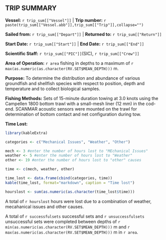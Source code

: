 ## TRIP SUMMARY

**Vessel:** `r trip_sum[["Vessel"]]` |
**Trip number:** `r paste(trip_sum[["Vessel.abb"]],trip_sum[["Trip"]],collapse="")`
<!-- update your locations and dates here
-->

**Sailed from:** `r trip_sum[["Depart"]]`  |
**Returned to:** `r trip_sum[["Return"]]`

**Start Date:** `r trip_sum[["Start"]]` |
**End Date:** `r trip_sum[["End"]]`

**Scientific Staff:** `r trip_sum[["PIC"]]`(SIC), `r trip_sum[["Crew"]]`

**Area of Operation:** `r area` fishing in depths to a maximum of `r max(as.numeric(as.character(RV.SET$MEAN_DEPTH)))` m.

**Purpose:** To determine the distribution and abundance of various groundfish and shellfish species with respect to position, depth and temperature and to collect biological samples.

**Fishing Methods:** Sets of 15-minute duration towing at 3.0 knots using the Campellen 1800 bottom trawl with a small-mesh liner (12 mm) in the cod-end. SCANMAR acoustic sensors were mounted on the trawl for determination of bottom contact and net configuration during tow.

**Time Lost:**
```r
library(kableExtra)

categories <- c("Mechanical Issues", "Weather", "Other")

mech <- 3 #enter the number of hours lost to "MEchanical Issues"
weather <- 5 #enter the number of hours lost to "Weather"
other <- 19 #enter the number of hours lost to "other" causes

time <- c(mech, weather, other)

time_lost <- data.frame(cbind(categories, time))
kable(time_lost, format="markdown", caption = "Time lost")

hourslost <- sum(as.numeric(as.character(time_lost$time)))

```

A total of `r hourslost` hours were lost due to a combination of weather, mecahanical issues and other causes.  <!-- can edit this text to add details on causes, lost time-->


A total of `r successfulsets` successful sets and `r unsuccessfulsets` unsuccessful sets were completed between depths of `r min(as.numeric(as.character(RV.SET$MEAN_DEPTH)))` m and `r max(as.numeric(as.character(RV.SET$MEAN_DEPTH)))` m in `r area`. 